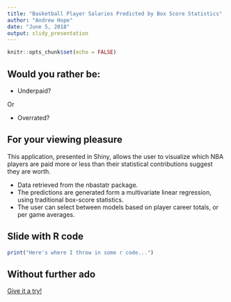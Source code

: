 ```yaml
---
title: "Basketball Player Salaries Predicted by Box Score Statistics"
author: "Andrew Hope"
date: "June 5, 2018"
output: slidy_presentation
---
```


```r
knitr::opts_chunk$set(echo = FALSE)
```

## Would you rather be:
- Underpaid?  

Or  

- Overrated?

## For your viewing pleasure

This application, presented in Shiny, allows the user to visualize which NBA players are paid more or less than their statistical contributions suggest they are worth.

- Data retrieved from the nbastatr package.
- The predictions are generated form a multivariate linear regression, using traditional box-score statistics.
- The user can select between models based on player career totals, or per game averages.

## Slide with R code

```r
print("Here's where I throw in some r code...")
```

## Without further ado

[Give it a try!](https://andrewdhope.github.io/coursework/coursera_datascience/course_weeks/9.4/Slidy Slides.html)
